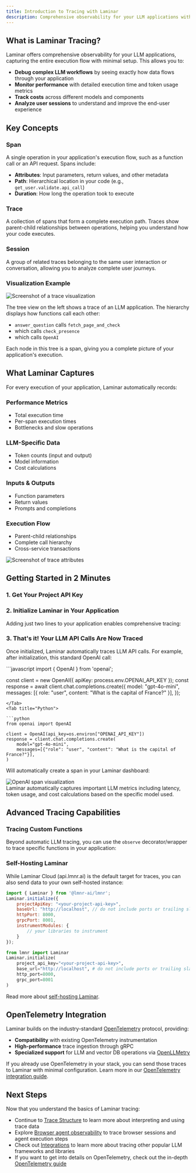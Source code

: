 ```yaml
---
title: Introduction to Tracing with Laminar
description: Comprehensive observability for your LLM applications with OpenTelemetry-based tracing
---
```



## What is Laminar Tracing?

Laminar offers comprehensive observability for your LLM applications, capturing the entire execution flow with minimal setup. This allows you to:

- **Debug complex LLM workflows** by seeing exactly how data flows through your application
- **Monitor performance** with detailed execution time and token usage metrics
- **Track costs** across different models and components
- **Analyze user sessions** to understand and improve the end-user experience

## Key Concepts

### Span

A single operation in your application's execution flow, such as a function call or an API request. Spans include:

- **Attributes**: Input parameters, return values, and other metadata
- **Path**: Hierarchical location in your code (e.g., `get_user.validate.api_call`)
- **Duration**: How long the operation took to execute

### Trace

A collection of spans that form a complete execution path. Traces show parent-child relationships between operations, helping you understand how your code executes.

### Session

A group of related traces belonging to the same user interaction or conversation, allowing you to analyze complete user journeys.

### Visualization Example

<div style={{ border: '1px solid #2B2B30', borderRadius: '8px', overflow: 'hidden' }}>
<img src="/images/traces/trace-example.png" alt="Screenshot of a trace visualization" style={{ margin: '0px' }}/>
</div>

The tree view on the left shows a trace of an LLM application. The hierarchy displays how functions call each other:
- `answer_question` calls `fetch_page_and_check`
- which calls `check_presence` 
- which calls `OpenAI`

Each node in this tree is a span, giving you a complete picture of your application's execution.

## What Laminar Captures

For every execution of your application, Laminar automatically records:

### Performance Metrics
- Total execution time
- Per-span execution times
- Bottlenecks and slow operations

### LLM-Specific Data
- Token counts (input and output)
- Model information
- Cost calculations

### Inputs & Outputs
- Function parameters
- Return values
- Prompts and completions

### Execution Flow
- Parent-child relationships
- Complete call hierarchy
- Cross-service transactions

<div style={{ border: '1px solid #2B2B30', borderRadius: '8px', overflow: 'hidden' }}>
<img src="/images/traces/trace-attr.png" alt="Screenshot of trace attributes" style={{ margin: '0px' }}/>
</div>

## Getting Started in 2 Minutes

### 1. Get Your Project API Key

<GetProjectApiKey />

### 2. Initialize Laminar in Your Application

Adding just two lines to your application enables comprehensive tracing:

<LaminarInitialize />

### 3. That's it! Your LLM API Calls Are Now Traced

Once initialized, Laminar automatically traces LLM API calls. For example, after initialization, this standard OpenAI call:

<Tabs>
<Tab title="JavaScript/TypeScript">
```javascript
import { OpenAI } from 'openai';

const client = new OpenAI({ apiKey: process.env.OPENAI_API_KEY });
const response = await client.chat.completions.create({
    model: "gpt-4o-mini",
    messages: [{ role: "user", content: "What is the capital of France?" }],
});
```
</Tab>
<Tab title="Python">

```python
from openai import OpenAI

client = OpenAI(api_key=os.environ["OPENAI_API_KEY"])
response = client.chat.completions.create(
    model="gpt-4o-mini",
    messages=[{"role": "user", "content": "What is the capital of France?"}],
)
```
</Tab>
</Tabs>

Will automatically create a span in your Laminar dashboard:

<div style={{ border: '1px solid #2B2B30', borderRadius: '8px', overflow: 'hidden' }}>
  <img src="/images/traces/trace-openai.png" alt="OpenAI span visualization" style={{ margin: '0px' }}/>
</div>

<Note>
Laminar automatically captures important LLM metrics including latency, token usage, and cost calculations based on the specific model used.
</Note>

## Advanced Tracing Capabilities

### Tracing Custom Functions

Beyond automatic LLM tracing, you can use the `observe` decorator/wrapper to trace specific functions in your application:

<ObserveExample />

### Self-Hosting Laminar

While Laminar Cloud (api.lmnr.ai) is the default target for traces, you can also send data to your own self-hosted instance:

<Tabs>
<Tab title="JavaScript/TypeScript">

```javascript
import { Laminar } from '@lmnr-ai/lmnr';
Laminar.initialize({
    projectApiKey: "<your-project-api-key>",
    baseUrl: "http://localhost", // do not include ports or trailing slash here
    httpPort: 8000,
    grpcPort: 8001,
    instrumentModules: {
        // your libraries to instrument
    }
});
```

</Tab>
<Tab title="Python">

```python
from lmnr import Laminar
Laminar.initialize(
    project_api_key="<your-project-api-key>",
    base_url="http://localhost", # do not include ports or trailing slash here
    http_port=8000,
    grpc_port=8001
)
```
</Tab>
</Tabs>

Read more about [self-hosting Laminar](/self-hosting/setup).

## OpenTelemetry Integration

Laminar builds on the industry-standard [OpenTelemetry](https://opentelemetry.io/docs/specs/otel/) protocol, providing:

- **Compatibility** with existing OpenTelemetry instrumentation
- **High-performance** trace ingestion through gRPC
- **Specialized support** for LLM and vector DB operations via [OpenLLMetry](https://github.com/traceloop/openllmetry)

If you already use OpenTelemetry in your stack, you can send those traces to Laminar with minimal configuration. Learn more in our [OpenTelemetry integration guide](/tracing/otel).

## Next Steps

Now that you understand the basics of Laminar tracing:

- Continue to [Trace Structure](/tracing/structure) to learn more about interpreting and using trace data
- Explore [Browser agent observability](/tracing/browser-agent-observability) to trace browser sessions and agent execution steps
- Check out [Integrations](/tracing/integrations) to learn more about tracing other popular LLM frameworks and libraries
- If you want to get into details on OpenTelemetry, check out the in-depth [OpenTelemetry guide](/tracing/otel)
